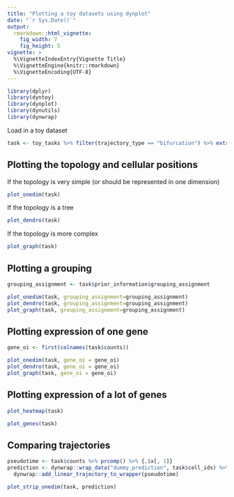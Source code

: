 ```yaml
---
title: "Plotting a toy datasets using dynplot"
date: "`r Sys.Date()`"
output: 
  rmarkdown::html_vignette:
    fig_width: 7
    fig_height: 5 
vignette: >
  %\VignetteIndexEntry{Vignette Title}
  %\VignetteEngine{knitr::rmarkdown}
  %\VignetteEncoding{UTF-8}
---
```


```r
library(dplyr)
library(dyntoy)
library(dynplot)
library(dynutils)
library(dynwrap)
```

Load in a toy dataset
```r
task <- toy_tasks %>% filter(trajectory_type == "bifurcation") %>% extract_row_to_list(1)
```

## Plotting the topology and cellular positions

If the topology is very simple (or should be represented in one dimension)
```r
plot_onedim(task)
```

If the topology is a tree
```r
plot_dendro(task)
```

If the topology is more complex
```r
plot_graph(task)

```

## Plotting a grouping
```r
grouping_assignment <- task$prior_information$grouping_assignment
```

```r
plot_onedim(task, grouping_assignment=grouping_assignment)
plot_dendro(task, grouping_assignment=grouping_assignment)
plot_graph(task, grouping_assignment=grouping_assignment)
```

## Plotting expression of one gene
```r
gene_oi <- first(colnames(task$counts))
```

```r
plot_onedim(task, gene_oi = gene_oi)
plot_dendro(task, gene_oi = gene_oi)
plot_graph(task, gene_oi = gene_oi)
```

## Plotting expression of a lot of genes

```r
plot_heatmap(task)
```
```r
plot_genes(task)
```



## Comparing trajectories
```r
pseudotime <- task$counts %>% prcomp() %>% {.$x[, 1]}
prediction <- dynwrap::wrap_data("dummy_prediction", task$cell_ids) %>% 
  dynwrap::add_linear_trajectory_to_wrapper(pseudotime)

plot_strip_onedim(task, prediction)
```

